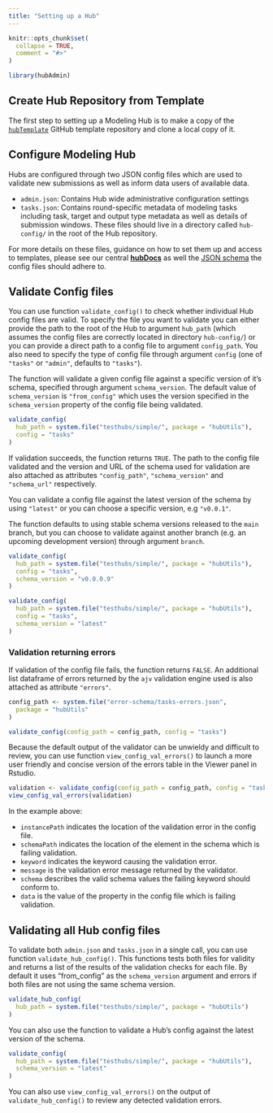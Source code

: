 ```yaml
---
title: "Setting up a Hub"
---
```


```r
knitr::opts_chunk$set(
  collapse = TRUE,
  comment = "#>"
)
```

```r
library(hubAdmin)
```


## Create Hub Repository from Template

The first step to setting up a Modeling Hub is to make a copy of the [`hubTemplate`](https://github.com/testorg-rename/hubTemplate) GitHub template repository and clone a local copy of it.


## Configure Modeling Hub

Hubs are configured through two JSON config files which are used to validate new submissions as well as inform data users of available data.

- `admin.json`: Contains Hub wide administrative configuration settings
- `tasks.json`: Contains round-specific metadata of modeling tasks including task, target and output type metadata as well as details of submission windows.
These files should live in a directory called `hub-config/` in the root of the Hub repository.


For more details on these files, guidance on how to set them up and access to templates, please see our central [**hubDocs**](https://github.com/testorg-rename/hubDocs) as well the [JSON schema](https://github.com/testorg-rename/schemas) the config files should adhere to.


## Validate Config files


You can use function `validate_config()` to check whether individual Hub config files are valid. 
To specify the file you want to validate you can either provide the path to the root of the Hub to argument `hub_path` (which assumes the config files are correctly located in directory `hub-config/`) or you can provide a direct path to a config file to argument `config_path`. 
You also need to specify the type of config file through argument `config` (one of `"tasks"` or `"admin"`, defaults to `"tasks"`).

The function will validate a given config file against a specific version of it's schema, specified through argument `schema_version`. The default value of `schema_version` is `"from_config"` which uses the version specified in the `schema_version` property of the config file being validated. 


```r
validate_config(
  hub_path = system.file("testhubs/simple/", package = "hubUtils"),
  config = "tasks"
)
```

If validation succeeds, the function returns `TRUE`. The path to the config file validated and the version and URL of the schema used for validation are also attached as attributes `"config_path"`, `"schema_version"` and `"schema_url"` respectively.


You can validate a config file against the latest version of the schema by using `"latest"` or you can choose a specific version, e.g `"v0.0.1"`. 

The function defaults to using stable schema versions released to the `main` branch, but you can choose to validate against another branch (e.g. an upcoming development version) through argument `branch`.

```r
validate_config(
  hub_path = system.file("testhubs/simple/", package = "hubUtils"),
  config = "tasks",
  schema_version = "v0.0.0.9"
)
```


```r
validate_config(
  hub_path = system.file("testhubs/simple/", package = "hubUtils"),
  config = "tasks",
  schema_version = "latest"
)
```


### Validation returning errors

If validation of the config file fails, the function returns `FALSE`. An additional list dataframe of errors returned by the `ajv` validation engine used is also attached as attribute `"errors"`.


```r
config_path <- system.file("error-schema/tasks-errors.json",
  package = "hubUtils"
)
```

```r
validate_config(config_path = config_path, config = "tasks")
```

Because the default output of the validator can be unwieldy and difficult to review, you can use function `view_config_val_errors()` to launch a more user friendly and concise version of the errors table in the Viewer panel in Rstudio. 

```r
validation <- validate_config(config_path = config_path, config = "tasks")
view_config_val_errors(validation)
```


In the example above: 

- `instancePath` indicates the location of the validation error in the config file.
- `schemaPath` indicates the location of the element in the schema which is failing validation.
- `keyword` indicates the keyword causing the validation error.
- `message` is the validation error message returned by the validator.
- `schema` describes the valid schema values the failing keyword should conform to.
- `data` is the value of the property in the config file which is failing validation.


## Validating all Hub config files

To validate both `admin.json` and `tasks.json` in a single call, you can use function `validate_hub_config()`. 
This functions tests both files for validity and returns a list of the results of the validation checks for each file.
By default it uses "from_config" as the `schema_version` argument and errors if both files are not using the same schema version.

```r
validate_hub_config(
  hub_path = system.file("testhubs/simple/", package = "hubUtils")
)
```

You can also use the function to validate a Hub's config against the latest version of the schema.

```r
validate_config(
  hub_path = system.file("testhubs/simple/", package = "hubUtils"),
  schema_version = "latest"
)
```

You can also use `view_config_val_errors()` on the output of `validate_hub_config()` to review any detected validation errors.
